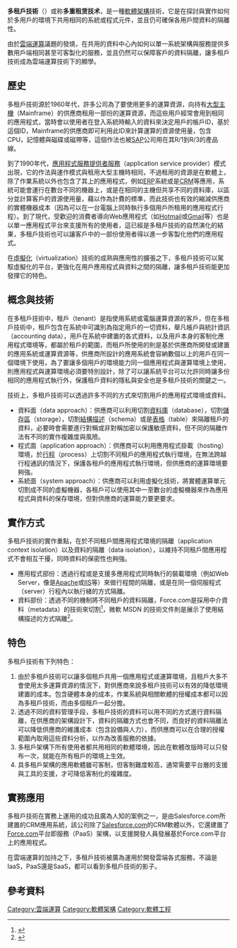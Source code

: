 {{noteTA|G1=IT}}
'''多租戶技術'''（{{lang-en|'''multi-tenancy technology'''}}）或称'''多重租赁技术'''，是一種[[軟體架構|軟體架構]]技術，它是在探討與實作如何於多用戶的環境下共用相同的系統或程式元件，並且仍可確保各用戶間資料的隔離性。

由於[[雲端運算|雲端運算]]議題的發燒，在共用的資料中心內如何以單一系統架構與服務提供多數用戶端相同甚至可客製化的服務，並且仍然可以保障客戶的資料隔離，讓多租戶技術成為雲端運算技術下的顯學。

==歷史==

多租戶技術源於1960年代，許多公司為了要使用更多的運算資源，向持有[[大型電腦|大型主機]]（Mainframe）的供應商租用一部份的運算資源，而這些用戶經常會用到相同的應用程式，當時會以使用者在登入系統時輸入的資料來決定用戶的帳戶ID，基於這個ID，Mainframe的供應商即可利用此ID來計算運算的資源使用量，包含CPU，記憶體與磁碟或磁帶等，這個作法也被[[SAP|SAP]]公司用在其R/1到R/3的產品線。

到了1990年代，[[應用服務提供商|應用程式服務提供者服務]]（application service provider）模式出現，它的作法與運作模式與租用大型主機時相同，不過租用的資源是在軟體上，除了作業系統以外也包含了其上的應用程式，例如[[ERP|ERP]]系統或是[[CRM|CRM]]等應用，系統可能會運行在數台不同的機器上，或是在相同的主機但共享不同的資料庫，以區分並計算客戶的資源使用量，藉以作為計費的標準，而此技術也有效的縮減供應商的實體機器成本（因為可以在一台電腦上同時執行多個用戶所租用的應用程式行程）。到了現代，受歡迎的消費者導向Web應用程式（如[[Hotmail|Hotmail]]或[[Gmail|Gmail]]等）也是以單一應用程式平台來支援所有的使用者，這已經是多租戶技術的自然演化的結果，多租戶技術也可以讓客戶中的一部份使用者得以進一步客製化他們的應用程式。

在[[虛擬化|虛擬化]]（virtualization）技術的成熟與應用性的擴張之下，多租戶技術可以駕馭虛擬化的平台，更強化在用戶應用程式與資料之間的隔離，讓多租戶技術能更加發揮它的特色。

==概念與技術==

在多租戶技術中，租戶（tenant）是指使用系統或電腦運算資源的客戶，但在多租戶技術中，租戶包含在系統中可識別為指定用戶的一切資料，舉凡帳戶與統計資訊（accounting data），用戶在系統中建置的各式資料，以及用戶本身的客制化應用程式環境等，都屬於租戶的範圍，而租戶所使用的則是基於供應商所開發或建置的應用系統或運算資源等，供應商所設計的應用系統會容納數個以上的用戶在同一個環境下使用，為了要讓多個用戶的環境能力同一個應用程式與運算環境上使用，則應用程式與運算環境必須要特別設計，除了可以讓系統平台可以允許同時讓多份相同的應用程式執行外，保護租戶資料的隱私與安全也是多租戶技術的關鍵之一。

技術上，多租戶技術可以透過許多不同的方式來切割用戶的應用程式環境或資料。

* 資料面（data approach）：供應商可以利用切割[[資料庫|資料庫]]（database），切割[[儲存區|儲存區]]（storage），切割[[結構描述|結構描述]]（schema）或是[[表格|表格]]（table）來隔離租戶的資料，必要時會需要進行對稱或非對稱加密以保護敏感資料，但不同的隔離作法有不同的實作複雜度與風險。
* 程式面（application approach）：供應商可以利用應用程式掛載（hosting）環境，於[[行程|行程]]（process）上切割不同租戶的應用程式執行環境，在無法跨越行程通訊的情況下，保護各租戶的應用程式執行環境，但供應商的運算環境要夠強。
* 系統面（system approach）：供應商可以利用虛擬化技術，將實體運算單元切割成不同的虛擬機器，各租戶可以使用其中一至數台的虛擬機器來作為應用程式與資料的保存環境，但對供應商的運算能力要更要求。

==實作方式==

多租戶技術的實作重點，在於不同租戶間應用程式環境的隔離（application context isolation）以及資料的隔離（data isolation），以維持不同租戶間應用程式不會相互干擾，同時資料的保密性也夠強。

* 應用程式部份：透過行程或是支援多應用程式同時執行的裝載環境（例如Web Server，像是[[Apache|Apache]]或[[IIS|IIS]]等）來做行程間的隔離，或是在同一個伺服程式（server）行程內以執行緒的方式隔離。
* 資料部份：透過不同的機制將不同租戶的資料隔離，Force.com是採用中介資料（metadata）的技術來切割<ref>{{Cite web |url=http://www.developerforce.com/media/ForcedotcomBookLibrary/Force.com_Multitenancy_WP_101508.pdf |title=The Force.com Multitenant Architecture |accessdate=2011-11-19 |archive-date=2011-08-17 |archive-url=https://www.webcitation.org/610ysUWrr?url=http://www.developerforce.com/media/ForcedotcomBookLibrary/Force.com_Multitenancy_WP_101508.pdf |dead-url=yes }}</ref>，微軟 MSDN 的技術文件則是展示了使用結構描述的方式隔離<ref>{{Cite web |url=http://msdn.microsoft.com/en-us/library/aa479086.aspx |title=Multi-Tenant Data Architecture |access-date=2010-11-23 |archive-url=https://web.archive.org/web/20101112005338/http://msdn.microsoft.com/en-us/library/aa479086.aspx |archive-date=2010-11-12 |dead-url=yes }}</ref>。

==特色==

多租戶技術有下列特色：

# 由於多租戶技術可以讓多個租戶共用一個應用程式或運算環境，且租戶大多不會使用太多運算資源的情況下，對供應商來說多租戶技術可以有效的降低環境建置的成本。包含硬體本身的成本，作業系統與相關軟體的授權成本都可以因為多租戶技術，而由多個租戶一起分擔。
# 透過不同的資料管理手段，多租戶技術的資料可以用不同的方式進行資料隔離，在供應商的架構設計下，資料的隔離方式也會不同，而良好的資料隔離法可以降低供應商的維護成本（包含設備與人力），而供應商可以在合理的授權範圍內取用這些資料分析，以作為改善服務的依據。
# 多租戶架構下所有使用者都共用相同的軟體環境，因此在軟體改版時可以只發布一次，就能在所有租戶的環境上生效。
# 具多租戶架構的應用軟體雖可客制，但客制難度較高，通常需要平台層的支援與工具的支援，才可降低客制化的複雜度。

==實務應用==

多租戶技術在實務上運用的成功且廣為人知的案例之一，是由Salesforce.com所建置的CRM應用系統，該公司除了[[Salesforce.com|Salesforce.com]]的CRM軟體以外，它還建置了[[Salesforce.com|Force.com]]平台即服務（PaaS）架構，以支援開發人員發展基於Force.com平台上的應用程式。

在雲端運算的加持之下，多租戶技術被廣為運用於開發雲端各式服務，不論是IaaS，PaaS還是SaaS，都可以看到多租戶技術的影子。

==參考資料==
{{reflist}}


{{雲端運算}}

[[Category:雲端運算|Category:雲端運算]]
[[Category:軟體架構|Category:軟體架構]]
[[Category:軟體工程|Category:軟體工程]]